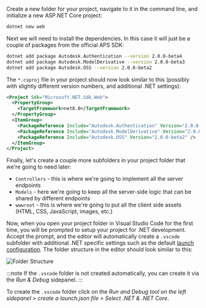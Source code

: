 Create a new folder for your project, navigate to it in the command line, and initialize a new
ASP.NET Core project:

```bash
dotnet new web
```

Next we will need to install the dependencies. In this case it will just be a couple of
packages from the official APS SDK:

```bash
dotnet add package Autodesk.Authentication --version 2.0.0-beta4
dotnet add package Autodesk.ModelDerivative --version 2.0.0-beta3
dotnet add package Autodesk.OSS --version 2.0.0-beta2
```

The `*.csproj` file in your project should now look similar to this (possibly with
slightly different version numbers, and additional .NET settings):

```xml
<Project Sdk="Microsoft.NET.Sdk.Web">
  <PropertyGroup>
    <TargetFramework>net8.0</TargetFramework>
  </PropertyGroup>
  <ItemGroup>
    <PackageReference Include="Autodesk.Authentication" Version="2.0.0-beta4" />
    <PackageReference Include="Autodesk.ModelDerivative" Version="2.0.0-beta3" />
    <PackageReference Include="Autodesk.OSS" Version="2.0.0-beta2" />
  </ItemGroup>
</Project>
```

Finally, let's create a couple more subfolders in your project folder that we're going to need later:

- `Controllers` - this is where we're going to implement all the server endpoints
- `Models` - here we're going to keep all the server-side logic that can be shared by different endpoints
- `wwwroot` - this is where we're going to put all the client side assets (HTML, CSS, JavaScript, images, etc.)

Now, when you open your project folder in Visual Studio Code for the first time, you will be prompted
to setup your project for .NET development. Accept the prompt, and the editor will automatically create
a `.vscode` subfolder with additional .NET specific settings such as the default [launch configuration](https://code.visualstudio.com/docs/editor/debugging#_launch-configurations).
The folder structure in the editor should look similar to this:

![Folder Structure](folder-structure.webp)

:::note
If the `.vscode` folder is not created automatically, you can create it via the _Run & Debug_ sidepanel.
:::

To create the `.vscode` folder click on the *Run and Debug tool on the left sidepanel > create a launch.json file > Select .NET & .NET Core*.
